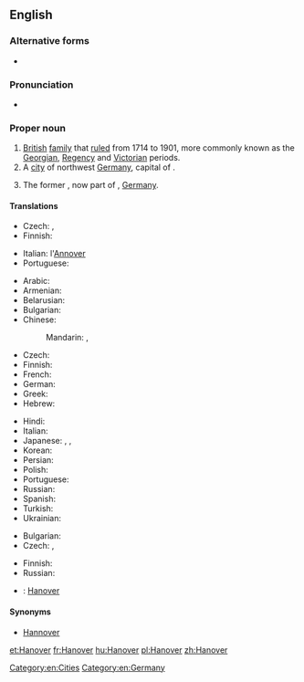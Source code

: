 ==English==

===Alternative forms===
* {{l|en|Hannover}}

===Pronunciation===
* {{IPA|/ˈhænˌoʊvɚ/}}

===Proper noun===
{{en-proper noun}}

# [[British]] [[family]] that [[rule]]d from 1714 to 1901, more commonly known as the [[Georgian]], [[Regency]] and [[Victorian]] periods.
# A [[city]] of northwest [[Germany]], capital of {{pedlink|Lower Saxony}}.
# {{context|historical}} The former {{pedlink|Kingdom of Hanover}}, now part of {{pedlink|Lower Saxony}}, [[Germany]].

====Translations====
{{trans-top|British royal family}}
* Czech: {{t-|cs|Hannoverští|p}}, {{t-|cs|Hannoverská dynastie|f}}
* Finnish: {{t-|fi|Hanover}}
{{trans-mid}}
* Italian: l'[[Annover]] {{m}}
* Portuguese: {{t-|pt|Hanôver}}
{{trans-bottom}}

{{trans-top|German city}}
* Arabic: {{t-|ar|هانوفر|m|tr=hanuufar}}
* Armenian: {{t-|hy|Հանովեր|tr=Hanover}}
* Belarusian: {{t-|be|Гановер|m|tr=Hanóver}}
* Bulgarian: {{t-|bg|Хановер|m|tr=Hanóver}}
* Chinese:
*: Mandarin: {{t|cmn|漢諾威|sc=Hani}}, {{t|cmn|汉诺威|tr=Hànnuòwēi|sc=Hani}}
* Czech: {{t+|cs|Hannover|m}}
* Finnish: {{t+|fi|Hannover}}
* French: {{t+|fr|Hanovre|m}}
* German: {{t+|de|Hannover|n}}
* Greek: {{t+|el|Αννόβερο|tr=Annóvero}}
* Hebrew: {{t-|he|הנובר}}
{{trans-mid}}
* Hindi: {{t-|hi|हनोवर|tr=hanōvar}}
* Italian: {{t-|it|Annover|f}}
* Japanese: {{t-|ja|ハノーファー|tr=Hanōfā}}, {{t-|ja|ハノーヴァー|tr=Hanōvā}}, {{t-|ja|ハノーバー|tr=Hanōbā}}
* Korean: {{t-|ko|하노버|tr=Hanobeo|sc=Hang}}
* Persian: {{t-|fa|هانوفر}}
* Polish: {{t-|pl|Hanower|m}}
* Portuguese: {{t-|pt|Hanôver}}
* Russian: {{t-|ru|Ганновер|m|tr=Gannóver}}
* Spanish: {{t-|es|Hanóver|m}}
* Turkish: {{t-|tr|Hannover}}
* Ukrainian: {{t-|uk|Ганновер|m|tr=Hannóver}}
{{trans-bottom}}

{{trans-top|kingdom}}
* Bulgarian: {{t-|bg|Хановер|m|tr=Hanóver}}
* Czech: {{t-|cs|Hannoversko|n}}, {{t-|cs|Hannoverské království}}
{{trans-mid}}
* Finnish: {{t+|fi|Hannover}}
* Russian: {{t-|ru|Ганновер|m|tr=Gannóver}}
{{trans-bottom}}

{{checktrans-top}}
* {{ttbc|ca}}: [[Hanover]]
{{trans-mid}}
{{trans-bottom}}

====Synonyms====
* [[Hannover]]

[[Category:en:Cities]]
[[Category:en:Germany]]

[[et:Hanover]]
[[fr:Hanover]]
[[hu:Hanover]]
[[pl:Hanover]]
[[zh:Hanover]]